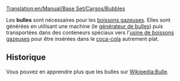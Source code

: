 [[Translation:en/Manual/Base Set/Cargos/Bubbles]]

{{fr/Cargaison|nom=Bulles
|image=en/Bubbles.png
|produit=[[fr/Manual/Base Set/Industries/Générateur de bulles|Générateur de bulles]]
|accepté=[[fr/Manual/Base Set/Industries/Usine de boisson gazeuse|Usine de boissons gazeuses]]
}}

Les '''bulles''' sont nécessaires pour les [[fr/Manual/Base Set/Cargos/Boisson gazeuse|boissons gazeuses]]. Elles sont générées en utilisant une machine (le [[fr/Manual/Base Set/Industries/Générateur de bulles|générateur de bulles]]) puis transportées dans des conteneurs spéciaux vers l'[[fr/Manual/Base Set/Industries/Usine de boisson gazeuse|usine de boissons gazeuses]] pour être insérées dans le [[fr/Coca-cola|coca-cola]] autrement plat.

==Historique==
Vous pouvez en apprendre plus que les bulles sur [https://www.wikipedia.org/wiki/fr:Bulle Wikipedia:Bulle].